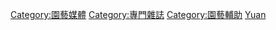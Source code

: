 [[Category:園藝媒體|Category:園藝媒體]]
[[Category:專門雜誌|Category:專門雜誌]]
[[Category:園藝輔助|Category:園藝輔助]]
[[Category:各主題雜誌|Yuan]]